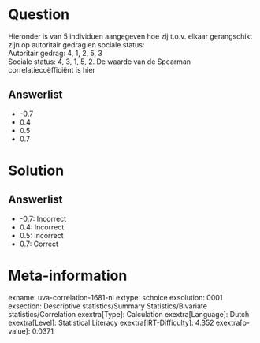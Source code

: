 Question
========

Hieronder is van 5 individuen aangegeven hoe zij t.o.v. elkaar
gerangschikt zijn op autoritair gedrag en sociale status:\
Autoritair gedrag: 4, 1, 2, 5, 3\
Sociale status: 4, 3, 1, 5, 2. De waarde van de Spearman
correlatiecoëfficiënt is hier

Answerlist
----------

* -0.7
* 0.4
* 0.5
* 0.7

Solution
========

Answerlist
----------

* -0.7: Incorrect
* 0.4: Incorrect
* 0.5: Incorrect
* 0.7: Correct

Meta-information
================
exname: uva-correlation-1681-nl
extype: schoice
exsolution: 0001
exsection: Descriptive statistics/Summary Statistics/Bivariate statistics/Correlation
exextra[Type]: Calculation
exextra[Language]: Dutch
exextra[Level]: Statistical Literacy
exextra[IRT-Difficulty]: 4.352
exextra[p-value]: 0.0371
